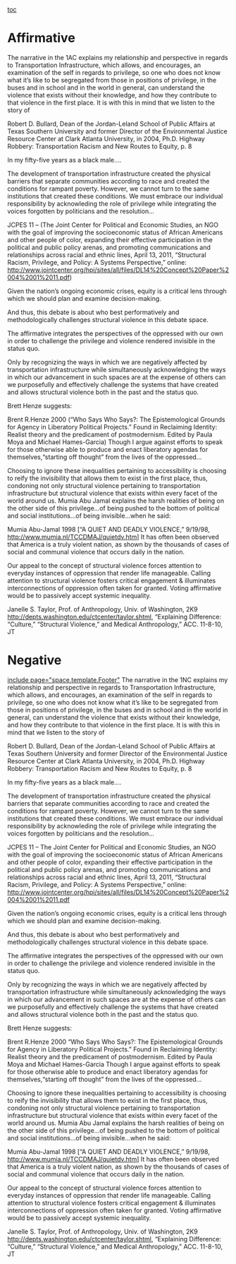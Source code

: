 [[toc]]
=Affirmative= 

The narrative in the 1AC explains my relationship and perspective in regards to Transportation Infrastructure, which allows, and encourages, an examination of the self in regards to privilege, so one who does not know what it’s like to be segregated from those in positions of privilege, in the buses and in school and in the world in general, can understand the violence that exists without their knowledge, and how they contribute to that violence in the first place.
It is with this in mind that we listen to the story of

Robert D. Bullard, Dean of the Jordan-Leland School of Public Affairs at Texas Southern University and former Director of the Environmental Justice Resource Center at Clark Atlanta University, in 2004, Ph.D. Highway Robbery: Transportation Racism and New Routes to Equity, p. 8

In my fifty-five years as a black male....

The development of transportation infrastructure created the physical barriers that separate communities according to race and created the conditions for rampant poverty. However, we cannot turn to the same institutions that created these conditions. We must embrace our individual responsibility by acknowleding the role of privilege while integrating the voices forgotten by politicians and the resolution…

JCPES 11 – (The Joint Center for Political and Economic Studies, an NGO with the goal of improving the socioeconomic status of African Americans and other people of color, expanding their effective participation in the political and public policy arenas, and promoting communications and relationships across racial and ethnic lines, April 13, 2011, “Structural Racism, Privilege, and Policy: A Systems Perspective,” online: http://www.jointcenter.org/hpi/sites/all/files/DL14%20Concept%20Paper%2004%2001%2011.pdf)

Given the nation’s ongoing economic crises, equity is a critical lens through which we should plan and examine decision-making.

And thus, this debate is about who best performatively and methodologically challenges structural violence in this debate space.

The affirmative integrates the perspectives of the oppressed with our own in order to challenge the privilege and violence rendered invisible in the status quo.

Only by recognizing the ways in which we are negatively affected by transportation infrastructure while simultaneously acknowledging the ways in which our advancement in such spaces are at the expense of others can we purposefully and effectively challenge the systems that have created and allows structural violence both in the past and the status quo.

Brett Henze suggests:

Brent R.Henze 2000 (“Who Says Who Says?: The Epistemological Grounds for Agency in Liberatory Political Projects.” Found in Reclaiming Identity: Realist theory and the predicament of postmodernism. Edited by Paula Moya and Michael Hames-Garcia)
Though I argue against efforts to speak for those otherwise able to produce and enact liberatory agendas for themselves,“starting off thought” from the lives of the oppressed...


Choosing to ignore these inequalities pertaining to accessibility is choosing to reify the invisibility that allows them to exist in the first place, thus, condoning not only structural violence pertaining to transportation infrastructure but structural violence that exists within every facet of the world around us. Mumia Abu Jamal explains the harsh realities of being on the other side of this privilege...of being pushed to the bottom of political and social institutions...of being invisible...when he said:

Mumia Abu-Jamal 1998 [“A QUIET AND DEADLY VIOLENCE,” 9/19/98, http://www.mumia.nl/TCCDMAJ/quietdv.htm]
It has often been observed that America is a truly violent nation, as shown by the thousands of
cases of social and communal violence that occurs daily in the nation.

Our appeal to the concept of structural violence forces attention to everyday instances of oppression that render life manageable. Calling attention to structural violence fosters critical engagement & illuminates interconnections of oppression often taken for granted. Voting affirmative would be to passively accept systemic inequality.

Janelle S. Taylor, Prof. of Anthropology, Univ. of Washington, 2K9
http://depts.washington.edu/ctcenter/taylor.shtml, “Explaining Difference: “Culture,” “Structural Violence,” and Medical Anthropology,” ACC. 11-8-10, JT


=Negative= 


[[include page="space.template.Footer"]]
The narrative in the 1NC explains my relationship and perspective in regards to Transportation Infrastructure, which allows, and encourages, an examination of the self in regards to privilege, so one who does not know what it’s like to be segregated from those in positions of privilege, in the buses and in school and in the world in general, can understand the violence that exists without their knowledge, and how they contribute to that violence in the first place.
It is with this in mind that we listen to the story of

Robert D. Bullard, Dean of the Jordan-Leland School of Public Affairs at Texas Southern University and former Director of the Environmental Justice Resource Center at Clark Atlanta University, in 2004, Ph.D. Highway Robbery: Transportation Racism and New Routes to Equity, p. 8

In my fifty-five years as a black male....

The development of transportation infrastructure created the physical barriers that separate communities according to race and created the conditions for rampant poverty. However, we cannot turn to the same institutions that created these conditions. We must embrace our individual responsibility by acknowleding the role of privilege while integrating the voices forgotten by politicians and the resolution…

JCPES 11 – The Joint Center for Political and Economic Studies, an NGO with the goal of improving the socioeconomic status of African Americans and other people of color, expanding their effective participation in the political and public policy arenas, and promoting communications and relationships across racial and ethnic lines, April 13, 2011, “Structural Racism, Privilege, and Policy: A Systems Perspective,” online: http://www.jointcenter.org/hpi/sites/all/files/DL14%20Concept%20Paper%2004%2001%2011.pdf

Given the nation’s ongoing economic crises, equity is a critical lens through which we should plan and examine decision-making.

And thus, this debate is about who best performatively and methodologically challenges structural violence in this debate space.

The affirmative integrates the perspectives of the oppressed with our own in order to challenge the privilege and violence rendered invisible in the status quo.

Only by recognizing the ways in which we are negatively affected by transportation infrastructure while simultaneously acknowledging the ways in which our advancement in such spaces are at the expense of others can we purposefully and effectively challenge the systems that have created and allows structural violence both in the past and the status quo.

Brett Henze suggests:

Brent R.Henze 2000 “Who Says Who Says?: The Epistemological Grounds for Agency in Liberatory Political Projects.” Found in Reclaiming Identity: Realist theory and the predicament of postmodernism. Edited by Paula Moya and Michael Hames-Garcia
Though I argue against efforts to speak for those otherwise able to produce and enact liberatory agendas for themselves,“starting off thought” from the lives of the oppressed...


Choosing to ignore these inequalities pertaining to accessibility is choosing to reify the invisibility that allows them to exist in the first place, thus, condoning not only structural violence pertaining to transportation infrastructure but structural violence that exists within every facet of the world around us. Mumia Abu Jamal explains the harsh realities of being on the other side of this privilege...of being pushed to the bottom of political and social institutions...of being invisible...when he said:

Mumia Abu-Jamal 1998 [“A QUIET AND DEADLY VIOLENCE,” 9/19/98, http://www.mumia.nl/TCCDMAJ/quietdv.htm]
It has often been observed that America is a truly violent nation, as shown by the thousands of
cases of social and communal violence that occurs daily in the nation.

Our appeal to the concept of structural violence forces attention to everyday instances of oppression that render life manageable. Calling attention to structural violence fosters critical engagement & illuminates interconnections of oppression often taken for granted. Voting affirmative would be to passively accept systemic inequality.

Janelle S. Taylor, Prof. of Anthropology, Univ. of Washington, 2K9
http://depts.washington.edu/ctcenter/taylor.shtml, “Explaining Difference: “Culture,” “Structural Violence,” and Medical Anthropology,” ACC. 11-8-10, JT
